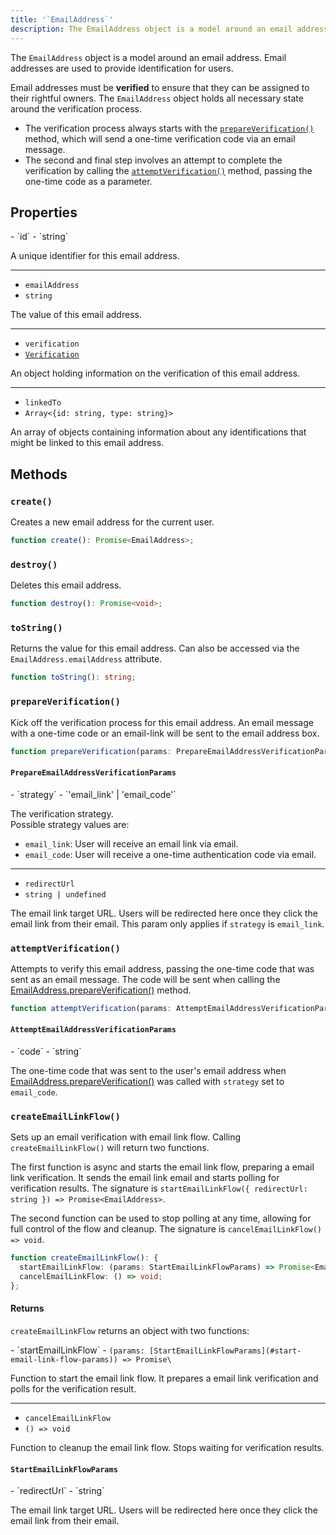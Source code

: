 ```yaml
---
title: '`EmailAddress`'
description: The EmailAddress object is a model around an email address.
---
```


The `EmailAddress` object is a model around an email address. Email addresses are used to provide identification for users.

Email addresses must be **verified** to ensure that they can be assigned to their rightful owners. The `EmailAddress` object holds all necessary state around the verification process.

- The verification process always starts with the [`prepareVerification()`](#prepare-verification) method, which will send a one-time verification code via an email message.
- The second and final step involves an attempt to complete the verification by calling the [`attemptVerification()`](#attempt-verification) method, passing the one-time code as a parameter.

## Properties

<Properties>
  - `id`
  - `string`

  A unique identifier for this email address.

  ---

  - `emailAddress`
  - `string`

  The value of this email address.

  ---

  - `verification`
  - [`Verification`](/docs/references/javascript/types/verification)

  An object holding information on the verification of this email address.

  ---

  - `linkedTo`
  - `Array<{id: string, type: string}>`

  An array of objects containing information about any identifications that might be linked to this email address.
</Properties>

## Methods

### `create()`

Creates a new email address for the current user.

```typescript {{ prettier: false }}
function create(): Promise<EmailAddress>;
```

### `destroy()`

Deletes this email address.

```typescript {{ prettier: false }}
function destroy(): Promise<void>;
```

### `toString()`

Returns the value for this email address. Can also be accessed via the `EmailAddress.emailAddress` attribute.

```typescript {{ prettier: false }}
function toString(): string;
```

### `prepareVerification()`

Kick off the verification process for this email address. An email message with a one-time code or an email-link will be sent to the email address box.

```typescript {{ prettier: false }}
function prepareVerification(params: PrepareEmailAddressVerificationParams): Promise<EmailAddress>;
```

#### `PrepareEmailAddressVerificationParams`

<Properties>
  - `strategy`
  - `'email_link' | 'email_code'`

  The verification strategy.<br />Possible strategy values are:<br /><ul><li>`email_link`: User will receive an email link via email.</li><li>`email_code`: User will receive a one-time authentication code via email.</li></ul>

  ---

  - `redirectUrl`
  - `string | undefined`

  The email link target URL. Users will be redirected here once they click the email link from their email. This param only applies if `strategy` is `email_link`.
</Properties>

### `attemptVerification()`

Attempts to verify this email address, passing the one-time code that was sent as an email message. The code will be sent when calling the [EmailAddress.prepareVerification()](#prepare-verification) method.

```typescript {{ prettier: false }}
function attemptVerification(params: AttemptEmailAddressVerificationParams): Promise<EmailAddress>;
```

#### `AttemptEmailAddressVerificationParams`

<Properties>
  - `code`
  - `string`

  The one-time code that was sent to the user's email address when [EmailAddress.prepareVerification()](#prepare-verification) was called with `strategy` set to `email_code`.
</Properties>

### `createEmailLinkFlow()`

Sets up an email verification with email link flow. Calling `createEmailLinkFlow()` will return two functions.

The first function is async and starts the email link flow, preparing a email link verification. It sends the email link email and starts polling for verification results. The signature is `startEmailLinkFlow({ redirectUrl: string }) => Promise<EmailAddress>`.

The second function can be used to stop polling at any time, allowing for full control of the flow and cleanup. The signature is `cancelEmailLinkFlow() => void`.

```typescript {{ prettier: false }}
function createEmailLinkFlow(): {
  startEmailLinkFlow: (params: StartEmailLinkFlowParams) => Promise<EmailAddress>;
  cancelEmailLinkFlow: () => void;
};
```

#### Returns

`createEmailLinkFlow` returns an object with two functions:

<Properties>
  - `startEmailLinkFlow`
  - <code>(params: [StartEmailLinkFlowParams](#start-email-link-flow-params)) => Promise\<EmailAddress></code>

  Function to start the email link flow. It prepares a email link verification and polls for the verification result.

  ---

  - `cancelEmailLinkFlow`
  - `() => void`

  Function to cleanup the email link flow. Stops waiting for verification results.
</Properties>

#### `StartEmailLinkFlowParams`

<Properties>
  - `redirectUrl`
  - `string`

  The email link target URL. Users will be redirected here once they click the email link from their email.
</Properties>
